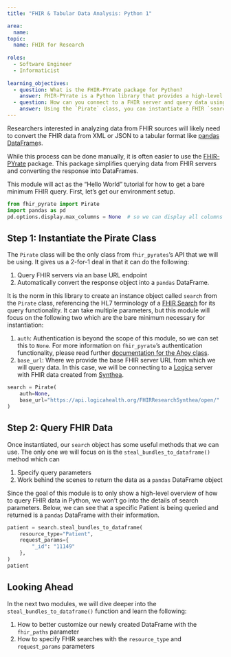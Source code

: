 ```yaml
---
title: "FHIR & Tabular Data Analysis: Python 1"

area:
  name: 
topic:
  name: FHIR for Research
  
roles:
  - Software Engineer
  - Informaticist
  
learning_objectives:
  - question: What is the FHIR-PYrate package for Python?
    answer: FHIR-PYrate is a Python library that provides a high-level API for querying FHIR servers and returning information as `pandas` DataFrames.
  - question: How can you connect to a FHIR server and query data using FHIR-PYrate?
    answer: Using the `Pirate` class, you can instantiate a FHIR `search` object and use the `steal_bundles_to_dataframe` method to query a FHIR server and automatically convert the response into a `pandas` DataFrame.
---
```


Researchers interested in analyzing data from FHIR sources will likely need to convert the FHIR data from XML or JSON to a tabular format like [pandas](https://pandas.pydata.org/) [DataFrame](https://pandas.pydata.org/docs/reference/api/pandas.DataFrame.html)s.

While this process can be done manually, it is often easier to use the [FHIR-PYrate](https://github.com/UMEssen/FHIR-PYrate) package. This package simplifies querying data from FHIR servers and converting the response into DataFrames.

This module will act as the "Hello World" tutorial for how to get a bare minimum FHIR query. First, let's get our environment setup.

```python
from fhir_pyrate import Pirate
import pandas as pd
pd.options.display.max_columns = None  # so we can display all columns
```

## Step 1: Instantiate the Pirate Class

The `Pirate` class will be the only class from `fhir_pyrates`'s API that we will be using. It gives us a 2-for-1 deal in that it can do the following:

1.  Query FHIR servers via an base URL endpoint
2.  Automatically convert the response object into a `pandas` DataFrame.

It is the norm in this library to create an instance object called `search` from the `Pirate` class, referencing the HL7 terminology of a [FHIR Search](https://build.fhir.org/search.html) for its query functionality. It can take multiple parameters, but this module will focus on the following two which are the bare minimum necessary for instantiation:

1.  `auth`: Authentication is beyond the scope of this module, so we can set this to `None`. For more information on `fhir_pyrate`'s authentication functionality, please read further [documentation for the Ahoy class](https://github.com/UMEssen/FHIR-PYrate/#ahoy).
2.  `base_url`: Where we provide the base FHIR server URL from which we will query data. In this case, we will be connecting to a [Logica](https://www.logicahealth.org/) server with FHIR data created from [Synthea](https://synthetichealth.github.io/synthea/).

```python
search = Pirate(
    auth=None,
    base_url="https://api.logicahealth.org/FHIRResearchSynthea/open/"
)
```

## Step 2: Query FHIR Data

Once instantiated, our `search` object has some useful methods that we can use. The only one we will focus on is the `steal_bundles_to_dataframe()` method which can

1.  Specify query parameters
2.  Work behind the scenes to return the data as a `pandas` DataFrame object

Since the goal of this module is to only show a high-level overview of how to query FHIR data in Python, we won't go into the details of search parameters. Below, we can see that a specific Patient is being queried and returned is a `pandas` DataFrame with their information.

```python
patient = search.steal_bundles_to_dataframe(  
    resource_type="Patient",
    request_params={
        "_id": "11149"
    },
)
patient
```

## Looking Ahead

In the next two modules, we will dive deeper into the `steal_bundles_to_dataframe()` function and learn the following:

1.  How to better customize our newly created DataFrame with the `fhir_paths` parameter
2.  How to specify FHIR searches with the `resource_type` and `request_params` parameters
